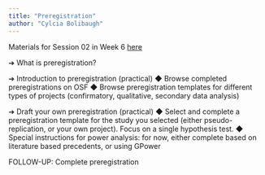 ```yaml
---
title: "Preregistration"
author: "Cylcia Bolibaugh"
---
```

Materials for Session 02 in Week 6 [here](./02DigitalTools.pdf)

➔	What is preregistration? 

➔	Introduction to preregistration (practical)
◆	Browse completed preregistrations on OSF
◆	Browse preregistration templates for different types of projects (confirmatory, qualitative, secondary data analysis)

➔	Draft your own preregistration (practical)
◆	Select and complete a preregistration template for the study you selected (either pseudo-replication, or your own project). 
Focus on a single hypothesis test.
◆	Special instructions for power analysis: for now, either complete based on literature based precedents, or using GPower

FOLLOW-UP: Complete preregistration
